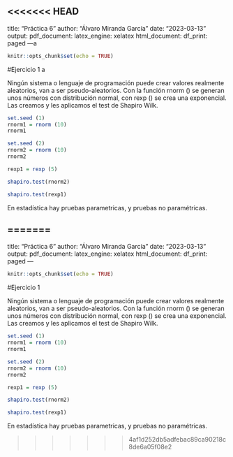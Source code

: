 <<<<<<< HEAD
---
title: "Práctica 6"
author: "Álvaro Miranda García"
date: "2023-03-13"
output:
  pdf_document:
    latex_engine: xelatex
  html_document:
    df_print: paged
---a

```r
knitr::opts_chunk$set(echo = TRUE)
```

#Ejercicio 1
a

Ningún sistema o lenguaje de programación puede crear valores realmente aleatorios, van a ser pseudo-aleatorios. Con la función rnorm () se generan unos números con distribución normal, con rexp () se crea una exponencial. Las creamos y les aplicamos el test de Shapiro Wilk.


``` R
set.seed (1)
rnorm1 = rnorm (10)
rnorm1

set.seed (2)
rnorm2 = rnorm (10)
rnorm2

rexp1 = rexp (5)

shapiro.test(rnorm2)

shapiro.test(rexp1)
```
En estadística hay pruebas parametricas, y pruebas no paramétricas.

=======
---
title: "Práctica 6"
author: "Álvaro Miranda García"
date: "2023-03-13"
output:
  pdf_document:
    latex_engine: xelatex
  html_document:
    df_print: paged
---

```r
knitr::opts_chunk$set(echo = TRUE)
```

#Ejercicio 1

Ningún sistema o lenguaje de programación puede crear valores realmente aleatorios, van a ser pseudo-aleatorios. Con la función rnorm () se generan unos números con distribución normal, con rexp () se crea una exponencial. Las creamos y les aplicamos el test de Shapiro Wilk.


``` R
set.seed (1)
rnorm1 = rnorm (10)
rnorm1

set.seed (2)
rnorm2 = rnorm (10)
rnorm2

rexp1 = rexp (5)

shapiro.test(rnorm2)

shapiro.test(rexp1)
```
En estadística hay pruebas parametricas, y pruebas no paramétricas.

>>>>>>> 4af1d252db5adfebac89ca90218c8de6a05f08e2
